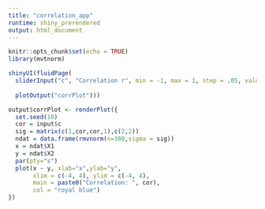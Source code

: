 ```yaml
---
title: "correlation_app"
runtime: shiny_prerendered
output: html_document
---
```


```r
knitr::opts_chunk$set(echo = TRUE)
library(mvtnorm)
```

```r
shinyUI(fluidPage(
  sliderInput("c", "Correlation r", min = -1, max = 1, step = .05, value = 0),
  
  plotOutput("corrPlot")))
```

```r

output$corrPlot <- renderPlot({
  set.seed(10)
  cor = input$c
  sig = matrix(c(1,cor,cor,1),c(2,2))
  ndat = data.frame(rmvnorm(n=300,sigma = sig))
  x = ndat$X1
  y = ndat$X2
  par(pty="s")
  plot(x ~ y, xlab="x",ylab="y",
       xlim = c(-4, 4), ylim = c(-4, 4),
       main = paste0("Correlation: ", cor),
       col = "royal blue")
})
  
  

```
